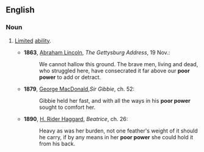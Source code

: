 ==English==

===Noun===
{{en-noun|head=[[poor]] [[power]]|-}}

# {{context|idiomatic|lang=en}} [[limited|Limited]] [[ability]].
#* '''1863''', [[w:Abraham_Lincoln|Abraham Lincoln]], ''The Gettysburg Address'', 19 Nov.:
#*: We cannot hallow this ground. The brave men, living and dead, who struggled here, have consecrated it far above our '''poor power''' to add or detract.
#* '''1879''', [[w:George_MacDonald|George MacDonald]],''Sir Gibbie'', ch. 52:
#*: Gibbie held her fast, and with all the ways in his '''poor power''' sought to comfort her.
#* '''1890''', [[w:H._Rider_Haggard|H. Rider Haggard]], ''Beatrice'', ch. 26:
#*: Heavy as was her burden, not one feather's weight of it should he carry, if by any means in her '''poor power''' she could hold it from his back.